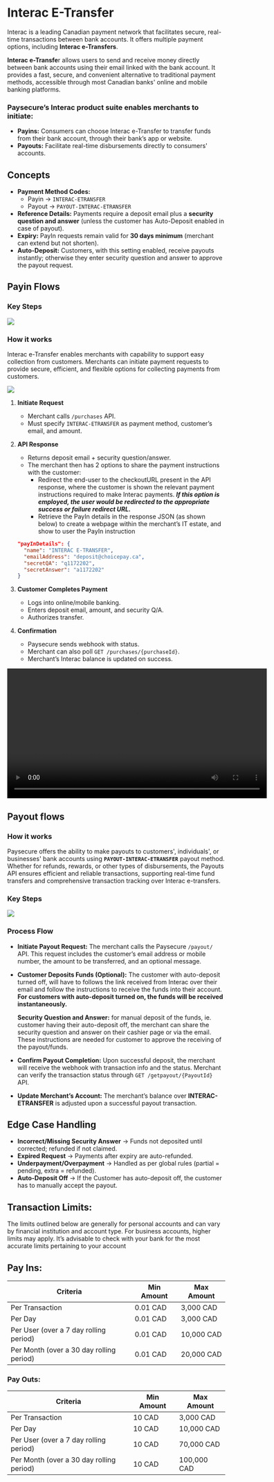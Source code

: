 
# Interac E-Transfer

Interac is a leading Canadian payment network that facilitates secure, real-time transactions between bank accounts. It offers multiple payment options, including **Interac e-Transfers**.

**Interac e-Transfe**r allows users to send and receive money directly between bank accounts using their email linked with the bank account. It provides a fast, secure, and convenient alternative to traditional payment methods, accessible through most Canadian banks' online and mobile banking platforms.

### **Paysecure’s Interac product suite enables merchants to initiate:**

- **Payins:** Consumers can choose Interac e-Transfer to transfer funds from their bank account, through their bank’s app or website.
- **Payouts:** Facilitate real-time disbursements directly to consumers' accounts.

## Concepts

- **Payment Method Codes:**
    - Payin → `INTERAC-ETRANSFER`
    - Payout → `PAYOUT-INTERAC-ETRANSFER`
- **Reference Details:** Payments require a deposit email plus a **security question and answer** (unless the customer has Auto-Deposit enabled in case of payout).
- **Expiry:** PayIn requests remain valid for **30 days minimum** (merchant can extend but not shorten).
- **Auto-Deposit:** Customers, with this setting enabled, receive payouts instantly; otherwise they enter security question and answer to approve the payout request.

## Payin Flows

### **Key Steps**

![](/img/interac1.png)

### **How it works**

Interac e-Transfer enables merchants with capability to support easy collection from customers. Merchants can initiate payment requests to provide secure, efficient, and flexible options for collecting payments from customers.

![](/img/interac2.png)

1. **Initiate Request**
    - Merchant calls `/purchases` API.
    - Must specify `INTERAC-ETRANSFER` as payment method, customer’s email, and amount.
2. **API Response**
    - Returns deposit email + security question/answer.
    - The merchant then has 2 options to share the payment instructions with the customer:
        - Redirect the end-user to the checkoutURL present in the API response, where the customer is shown the relevant payment instructions required to make Interac payments. ***If this option is employed, the user would be redirected to the appropriate success or failure redirect URL.***
        - Retrieve the PayIn details in the response JSON (as shown below) to create a webpage within the merchant’s IT estate, and show to user the PayIn instruction
    
    ```json
    "payInDetails": {
      "name": "INTERAC E-TRANSFER",
      "emailAddress": "deposit@choicepay.ca",
      "secretQA": "q1172202",
      "secretAnswer": "a1172202"
    }
    ```
    
3. **Customer Completes Payment**
    - Logs into online/mobile banking.
    - Enters deposit email, amount, and security Q/A.
    - Authorizes transfer.
4. **Confirmation**
    - Paysecure sends webhook with status.
    - Merchant can also poll `GET /purchases/{purchaseId}`.
    - Merchant’s Interac balance is updated on success.

<video width="600" controls>
  <source src="/img/interacvideo1.mp4" type="video/mp4" />
  Your browser does not support the video tag.
</video>

## **Payout flows**

### **How it works**

Paysecure offers the ability to make payouts to customers', individuals', or businesses' bank accounts using **`PAYOUT-INTERAC-ETRANSFER`** payout method. Whether for refunds, rewards, or other types of disbursements, the Payouts API ensures efficient and reliable transactions, supporting real-time fund transfers and comprehensive transaction tracking over Interac e-transfers.

### **Key Steps**

![](/img/interac3.png)

### **Process Flow**

[](https://lh7-us.googleusercontent.com/Uxy8jmp5RP-c360-oIMAZy2As8naqJdARgKsWU0x_BtszfJlwdRVM6-obffbtjTABfI9V0hxH4Ad-Ns96We42lIMdL434tTzLJ6aEQBt0dzX_ZXeM4RtG_kmEeem7WIsN520Zh5PS3xTFYNzOmks0ak)

- **Initiate Payout Request:** The merchant calls the Paysecure `/payout/` API. This request includes the customer’s email address or mobile number, the amount to be transferred, and an optional message.
- **Customer Deposits Funds (Optional):** The customer with auto-deposit turned off, will have to follows the link received from Interac over their email and follow the instructions to receive the funds into their account. **For customers with auto-deposit turned on, the funds will be received instantaneously.**
    
    <aside>
    
    **Security Question and Answer:** for manual deposit of the funds, ie. customer having their auto-deposit off, the merchant can share the security question and answer on their cashier page or via the email. These instructions are needed for customer to approve the receiving of the payout/funds. 
    
    </aside>
    
- **Confirm Payout Completion:** Upon successful deposit, the merchant will receive the webhook with transaction info and the status. Merchant can verify the transaction status through `GET /getpayout/{PayoutId}`  API.
- **Update Merchant’s Account:** The merchant’s balance over **INTERAC-ETRANSFER** is adjusted upon a successful payout transaction.

## Edge Case Handling

- **Incorrect/Missing Security Answer** → Funds not deposited until corrected; refunded if not claimed.
- **Expired Request** → Payments after expiry are auto-refunded.
- **Underpayment/Overpayment** → Handled as per global rules (partial = pending, extra = refunded).
- **Auto-Deposit Off** → If the Customer has auto-deposit off, the customer has to manually accept the payout.

## Transaction Limits:

The limits outlined below are generally for personal accounts and can vary by financial institution and account type. For business accounts, higher limits may apply. It’s advisable to check with your bank for the most accurate limits pertaining to your account

## Pay Ins:

| **Criteria** | **Min Amount** | **Max Amount** |
| --- | --- | --- |
| Per Transaction | 0.01 CAD | 3,000 CAD |
| Per Day | 0.01 CAD | 3,000 CAD |
| Per User (over a 7 day rolling period) | 0.01 CAD | 10,000 CAD |
| Per Month (over a 30 day rolling period) | 0.01 CAD | 20,000 CAD |

### Pay Outs:

| **Criteria** | **Min Amount** | **Max Amount** |
| --- | --- | --- |
| Per Transaction | 10 CAD | 3,000 CAD |
| Per Day | 10 CAD | 10,000 CAD |
| Per User (over a 7 day rolling period) | 10 CAD | 70,000 CAD |
| Per Month (over a 30 day rolling period) | 10 CAD | 100,000 CAD |